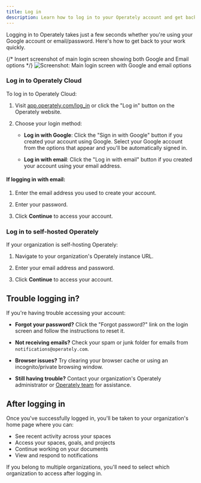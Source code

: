```yaml
---
title: Log in
description: Learn how to log in to your Operately account and get back to your work quickly.
---
```



Logging in to Operately takes just a few seconds whether you're using your Google account or email/password. Here's how to get back to your work quickly.

{/* Insert screenshot of main login screen showing both Google and Email options */}
![Screenshot: Main login screen with Google and email options](./log-in.png)

### Log in to Operately Cloud

To log in to Operately Cloud:

1. Visit [app.operately.com/log_in](https://app.operately.com/log_in) or click the "Log in" button on the Operately website.

2. Choose your login method:

   - **Log in with Google**: Click the "Sign in with Google" button if you created your account using Google. Select your Google account from the options that appear and you'll be automatically signed in.

   - **Log in with email**: Click the "Log in with email" button if you created your account using your email address.

#### If logging in with email:

<Steps>

1. Enter the email address you used to create your account.

2. Enter your password.

3. Click **Continue** to access your account.

</Steps>

### Log in to self-hosted Operately

If your organization is self-hosting Operately:

<Steps>

1. Navigate to your organization's Operately instance URL.

2. Enter your email address and password.

3. Click **Continue** to access your account.

</Steps>

## Trouble logging in?

If you're having trouble accessing your account:

- **Forgot your password?** Click the "Forgot password?" link on the login screen and follow the instructions to reset it.

- **Not receiving emails?** Check your spam or junk folder for emails from `notifications@operately.com`.

- **Browser issues?** Try clearing your browser cache or using an incognito/private browsing window.

- **Still having trouble?** Contact your organization's Operately administrator or [Operately team](/contact) for assistance.

## After logging in

Once you've successfully logged in, you'll be taken to your organization's home page where you can:

- See recent activity across your spaces
- Access your spaces, goals, and projects
- Continue working on your documents
- View and respond to notifications

If you belong to multiple organizations, you'll need to select which organization to access after logging in.
